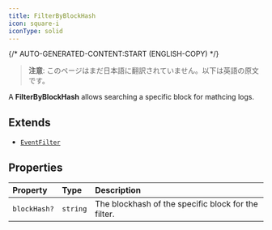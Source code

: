 ```yaml
---
title: FilterByBlockHash
icon: square-i
iconType: solid
---
```


{/* AUTO-GENERATED-CONTENT:START (ENGLISH-COPY) */}

> **注意**: このページはまだ日本語に翻訳されていません。以下は英語の原文です。

A **FilterByBlockHash** allows searching a specific block for mathcing logs.

## Extends

- [`EventFilter`](/jp/sdk/content/interfaces/EventFilter)

## Properties

| Property | Type | Description |
| :------ | :------ | :------ |
| `blockHash?` | `string` | The blockhash of the specific block for the filter. |
